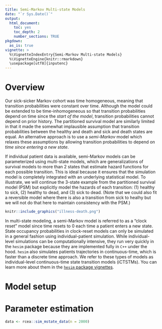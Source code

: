 ```yaml
---
title: Semi-Markov Multi-state Models
date: "`r Sys.Date()`"
output: 
  html_document:
    toc: yes
    toc_depth: 2
    number_sections: TRUE
pkgdown:
  as_is: true
vignette: >
  %\VignetteIndexEntry{Semi-Markov Multi-state Models}
  %\VignetteEngine{knitr::rmarkdown}
  \usepackage[utf8]{inputenc}
---
```


# Overview
Our sick-sicker Markov cohort was time homogeneous, meaning that transition probabilities were constant over time. Although the model could be extended to be time-inhomogeneous so that transition probabilities depend on time since the *start of the model*, transition probabilities cannot depend on prior history. The partitioned survival model are similarly limited in that it made the somewhat implausible assumption that transition probabilities between the healthy and death and sick and death states are equal. An alternative approach is to use a *semi-Markov* model which relaxes these assumptions by allowing transition probabilities to depend on *time since entering a new state*.

If individual patient data is available, semi-Markov models can be parameterized using multi-state models, which are generalizations of survival models to more than 2 states that estimate hazard functions for each possible transition. This is ideal because it ensures that the simulation model is completely integrated with an underlying statistical model. To illustrate, we will continue the 3-state example from the partitioned survival model (PSM) but explicitly model the hazards of each transition: (1) healthy to sick, (2) healthy to dead, and (3) sick to dead. (Note that we could also fit a reversible model where there is also a transition from sick to healhy but we will not do that here to maintain consistency with the PSM.) 

```r
knitr::include_graphics("illness-death.png")
```

In multi-state modeling, a semi-Markov model is referred to as a "clock reset" model since time resets to 0 each time a patient enters a new state. State occupancy probabilities in clock-reset models can only be simulated in a general fashion using individual-patient simulation. While individual-level simulations can be computationally intensive, they run very quickly in the `hesim` package because they are implemented fully in `C++` under the hood. `hesim` also simulates patients trajectories in continuous-time, which is faster than a discrete time approach. We refer to these types of models as individual-level continuous-time state transition models (iCTSTMs). You can learn more about them in the [`hesim` package vignettes](https://hesim-dev.github.io/hesim/articles/mstate.html).

# Model setup

# Parameter estimation
```r
data <- rcea::sim_mstate_data(n = 2000)
```